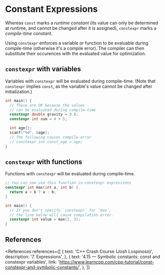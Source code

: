 
# Constant Expressions

Whereas `const` marks a _runtime constant_ (its value can only be determined at runtime, and cannot be changed after it is assigned), `constexpr` marks a _compile-time constant_.

Using `constexpr` enforces a variable or function to be evaluable during compile-time (otherwise it's a compile error). The compiler can then substitute their occurences with the evaluated value for optimization.

## `constexpr` with variables

Variables with `constexpr` will be evaluated during compile-time. (Note that `constexpr` implies `const`, as the variable's value cannot be changed after initialization.)

```cpp
int main() {
  // These are OK because the values
  // can be evaluated during compile-time
  constexpr double gravity = 9.8;
  constexpr int sum = 4 + 5;

  int age{};
  scanf("%d", &age);
  // The following causes compile-error
  // constexpr int const_age = age;
}
```

## `constexpr` with functions

Functions with `constexpr` will be evaluated during compile-time.

```cpp
// You can now use this function in constexpr expressions
constexpr int max(int a, int b) {
  return a > b ? a : b;
}

int main() {
  // If you don't specify `constexpr` for `max`,
  // the line below will cause compilation error.
  constexpr int value = max(2, 3);
}
```

## References

<References
  references={[
    {
      text: 'C++ Crash Course (Josh Lospinoso)',
      description: '7. Expressions',
    },
    {
      text: '4.15 — Symbolic constants: const and constexpr variables',
      link: 'https://www.learncpp.com/cpp-tutorial/const-constexpr-and-symbolic-constants/',
    },
  ]}
></References>
